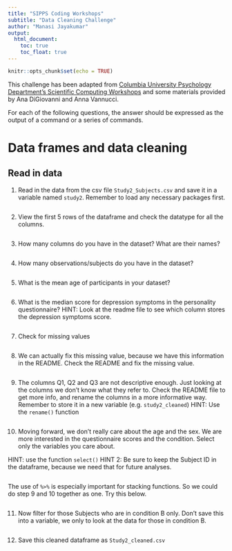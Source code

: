 ```yaml
---
title: "SIPPS Coding Workshops"
subtitle: "Data Cleaning Challenge"
author: "Manasi Jayakumar"
output:
  html_document:
    toc: true
    toc_float: true
---
```


```r
knitr::opts_chunk$set(echo = TRUE)
```

This challenge has been adapted from [Columbia University Psychology Department's Scientific Computing Workshops](https://cu-psych-computing.github.io/cu-psych-comp-tutorial/){target="_blank"} and some materials provided by Ana DiGiovanni and Anna Vannucci. 

For each of the following questions, the answer should be expressed as the output of a command or a series of commands.

# Data frames and data cleaning

## Read in data

1. Read in the data from the csv file `Study2_Subjects.csv` and save it in a variable named `study2`. Remember to load any necessary packages first. 

```r

```

2. View the first 5 rows of the dataframe and check the datatype for all the columns.

```r

```

3. How many columns do you have in the dataset? What are their names?

```r

```

4. How many observations/subjects do you have in the dataset?

```r

```

5. What is the mean age of participants in your dataset? 

```r

```

6. What is the median score for depression symptoms in the personality questionnaire?
HINT: Look at the readme file to see which column stores the depression symptoms score.

```r

```

7. Check for missing values

```r

```

8. We can actually fix this missing value, because we have this information in the README. Check the README and fix the missing value.
```r

```

9. The columns Q1, Q2 and Q3 are not descriptive enough. Just looking at the columns we don't know what they refer to. Check the README file to get more info, and rename the columns in a more informative way. Remember to store it in a new variable (e.g. `study2_cleaned`)
HINT: Use the `rename()` function

```r

```

10. Moving forward, we don't really care about the age and the sex. We are more interested in the questionnaire scores and the condition. Select only the variables you care about. 

HINT: use the function `select()` 
HINT 2: Be sure to keep the Subject ID in the dataframe, because we need that for future analyses.

```r

```

The use of `%>%` is especially important for stacking functions. So we could do step 9 and 10 together as one. Try this below.

```r

```

11. Now filter for those Subjects who are in condition B only. Don't save this into a variable, we only to look at the data for those in condition B.

```r

```

12. Save this cleaned dataframe as `Study2_cleaned.csv`

```r

```
